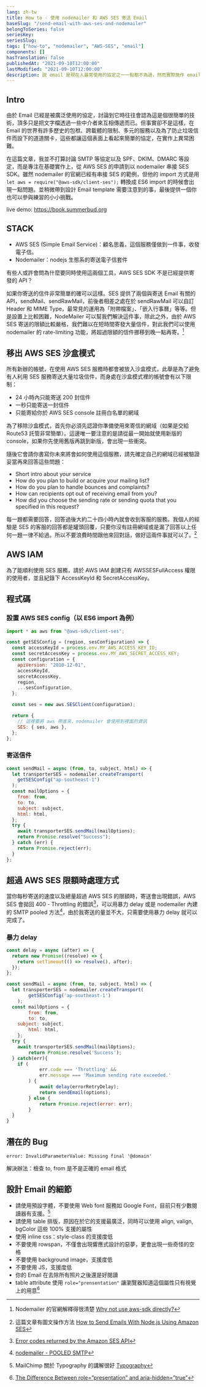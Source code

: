 ```yaml
---
lang: zh-tw
title: How to - 使用 nodemailer 和 AWS SES 寄送 Email
baseSlug: "/send-email-with-aws-ses-and-nodemailer"
belongToSeries: false
seriesKey: 
seriesSlug:
tags: ["how-to", "nodemailer", "AWS-SES", "email"]
components: []
hasTranslation: false
publishedAt: "2021-09-10T12:00:00"
lastModified: "2021-09-10T12:00:00"
description: 説 email 是現在人最常使用的協定之一一點都不為過，然而實際施作 email 的寄發卻需要跨越多道關卡，這篇文章嘗試指出其中可以使用的工具與方法，讓你也可以輕鬆寄出自己的 email
---
```


## Intro

由於 Email 已經是被廣泛使用的協定，討論到它時往往會認為這是個很簡單的技術，頂多只是把文字檔透過一些中介者來互相傳遞而已。但事實卻不是這樣，在 Email 的世界有許多歷史的包袱、跨載體的限制、多元的服務以及為了防止垃圾信件而設下的道道關卡，這些都讓這個表面上看起來簡單的協定，在實作上異常困難。

在這篇文章，我並不打算討論 SMTP 等協定以及 SPF、DKIM、DMARC 等設定，而是專注在基礎實作上，從 AWS SES 的申請到以 nodemailer 串接 SES SDK。雖然 nodemailer 的官網已經有串接 SES 的範例，但他的 import 方式是用 `let aws = require("@aws-sdk/client-ses");` 轉換成 ES6 import 的時候會出現一點問題。並稍微帶到設計 Email template 需要注意到的事，最後提供一個你也可以參與練習的小小挑戰。

live demo: https://book.summerbud.org

## STACK

- AWS SES (Simple Email Service)：顧名思義，這個服務僅做到一件事，收發電子信。
- Nodemailer：nodejs 生態系的寄送電子信套件

有些人或許會問為什麼要同時使用這兩個工具，AWS SES SDK 不是已經提供寄發的 API？

如果你寄送的信件非常簡單的確可以這樣。SES 提供了兩個與寄送 Email 有關的 API，sendMail、sendRawMail，前後者相差之處在於 sendRawMail 可以自訂 Header 和 MIME Type，最常見的運用為「附帶檔案」、「嵌入行事曆」等等。但是設置上比較困難，NodeMailer 可以幫我們解決這件事，除此之外，由於 AWS SES 寄送的限額比較嚴格，我們難以在短時間寄發大量信件，對此我們可以使用 nodemailer 的 rate-limiting 功能，將超過限額的信件挪移到晚一點再寄。[^1]

## 移出 AWS SES 沙盒模式

所有新辦的帳號，在使用 AWS SES 服務時都會被放入沙盒模式，此舉是為了避免有人利用 SES 服務寄送大量垃圾信件，而身處在沙盒模式裡的帳號會有以下限制：

- 24 小時內只能寄送 200 封信件
- 一秒只能寄送一封信件
- 只能寄給你於 AWS SES console 註冊白名單的網域

為了移除沙盒模式，首先你必須先認證你準備使用來寄信的網域（如果是交給 Route53 託管非常簡單）。這邊唯一要注意的是請從最一開始就使用新版的 console，如果你先使用舊版再跳到新版，會出現一些衝突。

隨後它會請你書寫你未來將會如何使用這個服務，請先確定自己的網域已經被驗證妥當再來回答這些問題：

- Short intro about your service
- How do you plan to build or acquire your mailing list?
- How do you plan to handle bounces and complaints?
- How can recipients opt out of receiving email from you?
- How did you choose the sending rate or sending quota that you specified in this request?

每一題都需要回答，回答過後大約二十四小時內就會收到客服的服務。我個人的經驗是 SES 的客服的回答都是罐頭回覆，只要你沒有註冊網域或是漏了回答以上任何一題一律不給過。所以不要浪費時間跟他來回對話，做好這兩件事就可以了。[^3]

## AWS IAM

為了能順利使用 SES 服務，請於 AWS IAM 創建只有 AWSSESFullAccess 權限的使用者，並且紀錄下 AccessKeyId 和 SecretAccessKey。

## 程式碼

### 設置 AWS SES config（以 ES6 import 為例）

```js
import * as aws from "@aws-sdk/client-ses";

const getSESConfig = (region, sesConfiguration) => {
  const accessKeyId = process.env.MY_AWS_ACCESS_KEY_ID;
  const secretAccessKey = process.env.MY_AWS_SECRET_ACCESS_KEY;
  const configuration = {
    apiVersion: "2010-12-01",
    accessKeyId,
    secretAccessKey,
    region,
    ...sesConfiguration,
  };

  const ses = new aws.SESClient(configuration);

  return {
    // 這裡要將 aws 帶進來，nodemailer 會使用到裡面的資訊
    SES: { ses, aws },
  };
};
```

### 寄送信件

```js
const sendMail = async (from, to, subject, html) => {
  let transporterSES = nodemailer.createTransport(
    getSESConfig("ap-southeast-1")
  );
  const mailOptions = {
    from: from,
    to: to,
    subject: subject,
    html: html,
  };
  try {
    await transporterSES.sendMail(mailOptions);
    return Promise.resolve("Success");
  } catch (err) {
    return Promise.reject(err);
  }
};
```

## 超過 AWS SES 限額時處理方式

當你每秒寄送的速度以及總量超過 AWS SES 的限額時，寄送會出現錯誤，AWS SES 會拋回 400 - Throttling 的錯誤[^4]，可以用暴力 delay 或是 nodemailer 內建的 SMTP pooled 方法[^5]，由於我寄送的量並不大，只需要使用暴力 delay 就可以完成了。

### 暴力 delay

```js
const delay = async (after) => {
  return new Promise((resolve) => {
    return setTimeout(() => resolve(), after);
  });
};
```

```js
const sendMail = async (from, to, subject, html) => {
  let transporterSES = nodemailer.createTransport(
		getSESConfig('ap-southeast-1')
	);
  const mailOptions = {
		from: from,
		to: to,
    subject: subject,
		html: html,
	};
  try {
    await transporterSES.sendMail(mailOptions);
		return Promise.resolve('Success');
  } catch(err){
    if (
			err.code === 'Throttling' &&
			err.message === 'Maximum sending rate exceeded.'
		) {
			await delay(errorRetryDelay);
			return sendEmail(options);
		} else {
			return Promise.reject(error: err);
		}
  }
}
```

## 潛在的 Bug

`error: InvalidParameterValue: Missing final '@domain'`

解決辦法：檢查 to, from 是不是正確的 email 格式

## 設計 Email 的細節

- 請使用預設字體，不要使用 Web font 服務如 Google Font，目前只有少數閱讀器有支援。[^6]
- 請使用 table 排版，原因在於它的支援最廣泛，同時可以使用 align, valign, bgColor 這些 100% 支援的屬性
- 使用 inline css：style-class 的支援度低
- 不要使用 rowspan，不僅會出現響應式設計的惡夢，更會出現一些奇怪的空格
- 不要使用 background image，支援度低
- 不要使用 JS，支援度低
- 你的 Email 在去除所有照片之後還是好閱讀
- table attribute 使用 `role="prensentation"` 讓瀏覽器知道這個屬性只有視覺上的用意[^7]

[^1]: Nodemailer 的官網解釋得很清楚 [Why not use aws-sdk directly?](https://nodemailer.com/transports/ses/#why-not-use-aws-sdk-directly)
[^2]: [Moving out of the Amazon SES sandbox](https://docs.aws.amazon.com/ses/latest/DeveloperGuide/request-production-access.html)
[^3]: 這篇文章有圖文操作方法 [How to Send Emails With Node.js Using Amazon SES](https://betterprogramming.pub/how-to-send-emails-with-node-js-using-amazon-ses-8ae38f6312e4)
[^4]: [Error codes returned by the Amazon SES API](https://docs.aws.amazon.com/ses/latest/DeveloperGuide/using-ses-api-error-codes.html)
[^5]: [nodemailer - POOLED SMTP](https://nodemailer.com/smtp/pooled/)
[^6]: MailChimp 關於 Typography 的講解很好 [Typography](https://templates.mailchimp.com/design/typography/)
[^7]: [The Difference Between role=”presentation” and aria-hidden=”true”](https://timwright.org/blog/2016/11/19/difference-rolepresentation-aria-hiddentrue/)
